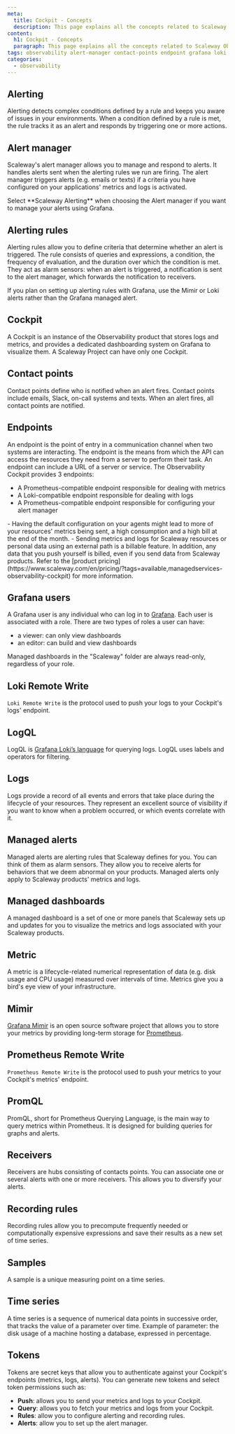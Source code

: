 ```yaml
---
meta:
  title: Cockpit - Concepts
  description: This page explains all the concepts related to Scaleway Observability
content:
  h1: Cockpit - Concepts
  paragraph: This page explains all the concepts related to Scaleway Observability
tags: observability alert-manager contact-points endpoint grafana loki logql prometheus promql tokens 
categories:
  - observability
---
```


<Concept opened>

## Alerting

Alerting detects complex conditions defined by a rule and keeps you aware of issues in your environments. When a condition defined by a rule is met, the rule tracks it as an alert and responds by triggering one or more actions.

</Concept>

<Concept opened>

## Alert manager

Scaleway's alert manager allows you to manage and respond to alerts. It handles alerts sent when the alerting rules we run are firing. The alert manager triggers alerts (e.g. emails or texts) if a criteria you have configured on your applications' metrics and logs is activated.

<Message type="tip">
Select **Scaleway Alerting** when choosing the Alert manager if you want to manage your alerts using Grafana.
</Message>

</Concept>

<Concept>

## Alerting rules

Alerting rules allow you to define criteria that determine whether an alert is triggered. The rule consists of queries and expressions, a condition, the frequency of evaluation, and the duration over which the condition is met. They act as alarm sensors: when an alert is triggered, a notification is sent to the alert manager, which forwards the notification to receivers.

<Message type="note">
  If you plan on setting up alerting rules with Grafana, use the Mimir or Loki alerts rather than the Grafana managed alert.
</Message>

</Concept>

<Concept opened>

## Cockpit

A Cockpit is an instance of the Observability product that stores logs and metrics, and provides a dedicated dashboarding system on Grafana to visualize them. A Scaleway Project can have only one Cockpit.

</Concept>

<Concept>

## Contact points

Contact points define who is notified when an alert fires. Contact points include emails, Slack, on-call systems and texts. When an alert fires, all contact points are notified.

</Concept>

<Concept>

## Endpoints

An endpoint is the point of entry in a communication channel when two systems are interacting. The endpoint is the means from which the API can access the resources they need from a server to perform their task. An endpoint can include a URL of a server or service. The Observability Cockpit provides 3 endpoints:

- A Prometheus-compatible endpoint responsible for dealing with metrics
- A Loki-compatible endpoint responsible for dealing with logs
- A Prometheus-compatible endpoint responsible for configuring your alert manager

<Message type="important">
 - Having the default configuration on your agents might lead to more of your resources' metrics being sent, a high consumption and a high bill at the end of the month.
 - Sending metrics and logs for Scaleway resources or personal data using an external path is a billable feature. In addition, any data that you push yourself is billed, even if you send data from Scaleway products. Refer to the [product pricing](https://www.scaleway.com/en/pricing/?tags=available,managedservices-observability-cockpit) for more information.
</Message>

</Concept>

<Concept>

## Grafana users

A Grafana user is any individual who can log in to [Grafana](https://grafana.com). Each user is associated with a role. There are two types of roles a user can have:

- a viewer: can only view dashboards
- an editor: can build and view dashboards

Managed dashboards in the "Scaleway" folder are always read-only, regardless of your role.

</Concept>

<Concept>

## Loki Remote Write

`Loki Remote Write` is the protocol used to push your logs to your Cockpit's logs' endpoint.

</Concept>

<Concept>

## LogQL

LogQL is [Grafana Loki’s language](https://grafana.com/docs/loki/latest/logql/) for querying logs. LogQL uses labels and operators for filtering.

</Concept>

<Concept>

## Logs

Logs provide a record of all events and errors that take place during the lifecycle of your resources. They represent an excellent source of visibility if you want to know when a problem occurred, or which events correlate with it.

</Concept>

<Concept>

## Managed alerts

Managed alerts are alerting rules that Scaleway defines for you. You can think of them as alarm sensors. They allow you to receive alerts for behaviors that we deem abnormal on your products. Managed alerts only apply to Scaleway products' metrics and logs.

</Concept>

<Concept>

## Managed dashboards

A managed dashboard is a set of one or more panels that Scaleway sets up and updates for you to visualize the metrics and logs associated with your Scaleway products.

</Concept>

<Concept>

## Metric

A metric is a lifecycle-related numerical representation of data (e.g. disk usage and CPU usage) measured over intervals of time. Metrics give you a bird's eye view of your infrastructure.

</Concept>

<Concept>

## Mimir

[Grafana Mimir](https://github.com/grafana/mimir) is an open source software project that allows you to store your metrics by providing long-term storage for [Prometheus](https://prometheus.io/docs/introduction/overview/#what-is-prometheus).

</Concept>

<Concept>

## Prometheus Remote Write

`Prometheus Remote Write` is the protocol used to push your metrics to your Cockpit's metrics' endpoint.

</Concept>

<Concept>

## PromQL

PromQL, short for Prometheus Querying Language, is the main way to query metrics within Prometheus. It is designed for building queries for graphs and alerts.

</Concept>

<Concept>

## Receivers

Receivers are hubs consisting of contacts points. You can associate one or several alerts with one or more receivers. This allows you to diversify your alerts.

</Concept>

<Concept>

## Recording rules

Recording rules allow you to precompute frequently needed or computationally expensive expressions and save their results as a new set of time series.

</Concept>

<Concept>

## Samples

A sample is a unique measuring point on a time series.

</Concept>

<Concept>

## Time series

A time series is a sequence of numerical data points in successive order, that tracks the value of a parameter over time. Example of parameter: the disk usage of a machine hosting a database, expressed in percentage.

</Concept>

<Concept>


## Tokens

Tokens are secret keys that allow you to authenticate against your Cockpit's endpoints (metrics, logs, alerts). You can generate new tokens and select token permissions such as:

- **Push**: allows you to send your metrics and logs to your Cockpit.
- **Query**: allows you to fetch your metrics and logs from your Cockpit.
- **Rules**: allow you to configure alerting and recording rules.
- **Alerts**: allow you to set up the alert manager.

</Concept>